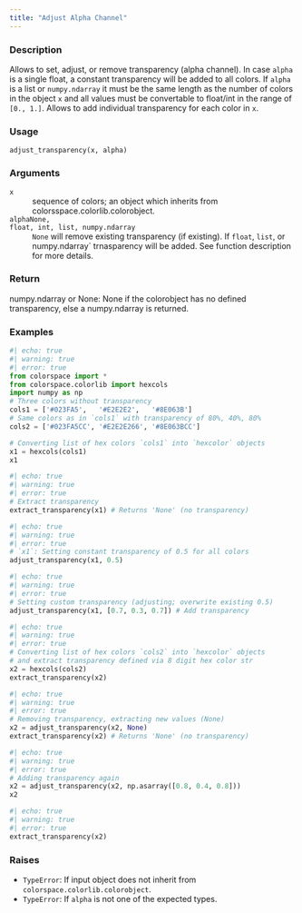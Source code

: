 ```yaml
---
title: "Adjust Alpha Channel"
---
```


### Description

Allows to set, adjust, or remove transparency (alpha channel).
In case `alpha` is a single float, a constant
transparency will be added to all colors. If `alpha` is a list or `numpy.ndarray`
it must be the same length as the number of colors in the object `x` and all
values must be convertable to float/int in the range of `[0., 1.]`. Allows to
add individual transparency for each color in `x`.

### Usage

<pre><code class='language-python'>adjust_transparency(x, alpha)</code></pre>

### Arguments

<dl class="pyp-list param-list">
  <dt style = "white-space: nowrap; font-family: monospace; vertical-align: top">
   <code id="colorspace.utils.adjust_transparency:x">x</code>
  </dt>
 <dd>sequence of colors; an object which inherits from colorsspace.colorlib.colorobject.</dd>
  <dt style = "white-space: nowrap; font-family: monospace; vertical-align: top">
   <code id="colorspace.utils.adjust_transparency:alpha">alpha</code><code class="argument-class">None, float, int, list, numpy.ndarray</code>
  </dt>
 <dd>``None`` will remove existing
transparency (if existing). If `float`, `list`, or numpy.ndarray` 
trnasparency will be added. See function description for more details.</dd>
</dl>

### Return

numpy.ndarray or None: None if the colorobject has no defined transparency,
else a numpy.ndarray is returned.

### Examples

```python
#| echo: true
#| warning: true
#| error: true
from colorspace import *
from colorspace.colorlib import hexcols
import numpy as np
# Three colors without transparency
cols1 = ['#023FA5',   '#E2E2E2',   '#8E063B']
# Same colors as in `cols1` with transparency of 80%, 40%, 80%
cols2 = ['#023FA5CC', '#E2E2E266', '#8E063BCC']

# Converting list of hex colors `cols1` into `hexcolor` objects
x1 = hexcols(cols1)
x1
```

```python
#| echo: true
#| warning: true
#| error: true
# Extract transparency
extract_transparency(x1) # Returns 'None' (no transparency)
```

```python
#| echo: true
#| warning: true
#| error: true
# `x1`: Setting constant transparency of 0.5 for all colors
adjust_transparency(x1, 0.5)
```

```python
#| echo: true
#| warning: true
#| error: true
# Setting custom transparency (adjusting; overwrite existing 0.5)
adjust_transparency(x1, [0.7, 0.3, 0.7]) # Add transparency
```

```python
#| echo: true
#| warning: true
#| error: true
# Converting list of hex colors `cols2` into `hexcolor` objects
# and extract transparency defined via 8 digit hex color str
x2 = hexcols(cols2)
extract_transparency(x2)
```

```python
#| echo: true
#| warning: true
#| error: true
# Removing transparency, extracting new values (None)
x2 = adjust_transparency(x2, None)
extract_transparency(x2) # Returns 'None' (no transparency)
```

```python
#| echo: true
#| warning: true
#| error: true
# Adding transparency again
x2 = adjust_transparency(x2, np.asarray([0.8, 0.4, 0.8]))
x2
```

```python
#| echo: true
#| warning: true
#| error: true
extract_transparency(x2)
```




### Raises

<ul class="python-raises">
<li><code class="text-warning">TypeError</code>: If input object does not inherit from `colorspace.colorlib.colorobject`.
<li><code class="text-warning">TypeError</code>: If `alpha` is not one of the expected types.
</ul>

